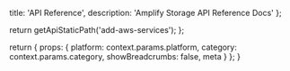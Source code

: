 
  title: 'API Reference',
  description: 'Amplify Storage API Reference Docs'
};

  return getApiStaticPath('add-aws-services');
};

  return {
    props: {
      platform: context.params.platform,
      category: context.params.category,
      showBreadcrumbs: false,
      meta
    }
  };
}

<ReferencePages platform={props.platform} category={props.category} />
